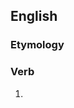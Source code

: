==English==

===Etymology===
{{suffix|en|coǌect|ing}}

===Verb===
{{head|en|verb form}}

# {{present participle of|en|conject|nocat=1}}